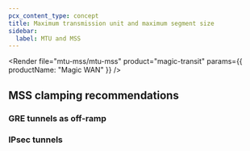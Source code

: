 ```yaml
---
pcx_content_type: concept
title: Maximum transmission unit and maximum segment size
sidebar:
  label: MTU and MSS
---
```



<Render
	file="mtu-mss/mtu-mss"
	product="magic-transit"
	params={{ productName: "Magic WAN" }}
/>

## MSS clamping recommendations

### GRE tunnels as off-ramp

<Render file="mtu-mss/mss-clamping-gre" />

### IPsec tunnels

<Render file="mtu-mss/mss-clamping-ipsec" />
